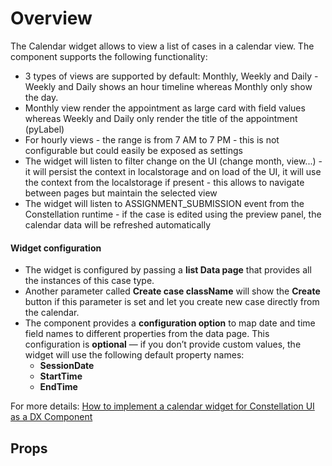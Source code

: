 
<Meta of={DemoStories} />

# Overview

The Calendar widget allows to view a list of cases in a calendar view. The component supports the following functionality:

- 3 types of views are supported by default: Monthly, Weekly and Daily - Weekly and Daily shows an hour timeline whereas Monthly only show the day.
- Monthly view render the appointment as large card with field values whereas Weekly and Daily only render the title of the appointment (pyLabel)
- For hourly views - the range is from 7 AM to 7 PM - this is not configurable but could easily be exposed as settings
- The widget will listen to filter change on the UI (change month, view...) - it will persist the context in localstorage and on load of the UI, it will use the context from the localstorage if present - this allows to navigate between pages but maintain the selected view
- The widget will listen to ASSIGNMENT_SUBMISSION event from the Constellation runtime - if the case is edited using the preview panel, the calendar data will be refreshed automatically

#### Widget configuration

- The widget is configured by passing a **list Data page** that provides all the instances of this case type.
- Another parameter called **Create case className** will show the **Create** button if this parameter is set and let you create new case directly from the calendar.
- The component provides a **configuration option** to map date and time field names to different properties from the data page.
  This configuration is **optional** — if you don’t provide custom values, the widget will use the following default property names:
  - **SessionDate**
  - **StartTime**
  - **EndTime**

For more details: [How to implement a calendar widget for Constellation UI as a DX Component](https://support.pega.com/discussion/how-implement-calendar-widget-constellation-ui-dx-component)

<Primary />

## Props

<Controls />
